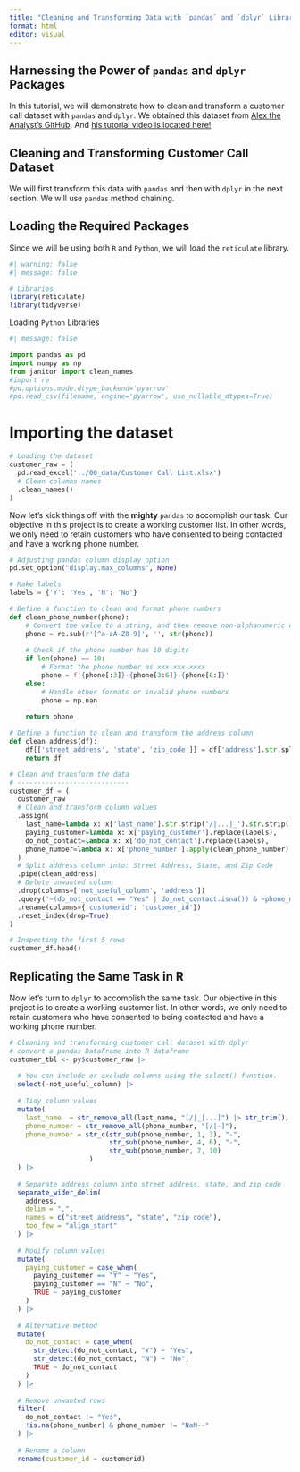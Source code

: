```yaml
---
title: "Cleaning and Transforming Data with `pandas` and `dplyr` Libraries"
format: html
editor: visual
---
```


## Harnessing the Power of `pandas` and `dplyr` Packages

In this tutorial, we will demonstrate how to clean and transform a customer call dataset with `pandas` and `dplyr`.
We obtained this dataset from [Alex the Analyst's GitHub](https://github.com/AlexTheAnalyst/PandasYouTubeSeries/blob/main/Customer%20Call%20List.xlsx).
And [his tutorial video is located here!](https://www.youtube.com/watch?v=bDhvCp3_lYw)

## Cleaning and Transforming Customer Call Dataset

We will first transform this data with `pandas` and then with `dplyr` in the next section.
We will use `pandas` method chaining.

## Loading the Required Packages

Since we will be using both `R` and `Python`, we will load the `reticulate` library.

```r
#| warning: false
#| message: false

# Libraries
library(reticulate)
library(tidyverse)

```

Loading `Python` Libraries

```python
#| message: false

import pandas as pd
import numpy as np
from janitor import clean_names
#import re
#pd.options.mode.dtype_backend='pyarrow'
#pd.read_csv(filename, engine='pyarrow', use_nullable_dtypes=True)
```

# Importing the dataset

```python
# Loading the dataset
customer_raw = (
  pd.read_excel('../00_data/Customer Call List.xlsx')
  # Clean columns names
  .clean_names()
)
```

Now let's kick things off with the **mighty** `pandas` to accomplish our task.
Our objective in this project is to create a working customer list.
In other words, we only need to retain customers who have consented to being contacted and have a working phone number.

```python
# Adjusting pandas column display option
pd.set_option("display.max_columns", None)

# Make labels
labels = {'Y': 'Yes', 'N': 'No'}

# Define a function to clean and format phone numbers
def clean_phone_number(phone):
    # Convert the value to a string, and then remove non-alphanumeric characters
    phone = re.sub(r'[^a-zA-Z0-9]', '', str(phone))
    
    # Check if the phone number has 10 digits
    if len(phone) == 10:
        # Format the phone number as xxx-xxx-xxxx
        phone = f'{phone[:3]}-{phone[3:6]}-{phone[6:]}'
    else:
        # Handle other formats or invalid phone numbers
        phone = np.nan
    
    return phone

# Define a function to clean and transform the address column
def clean_address(df):
    df[['street_address', 'state', 'zip_code']] = df['address'].str.split(',', n=2, expand=True)
    return df

# Clean and transform the data
# ----------------------------
customer_df = (
  customer_raw
  # Clean and transform column values
  .assign(
    last_name=lambda x: x['last_name'].str.strip('/|...|_').str.strip(' '),
    paying_customer=lambda x: x['paying_customer'].replace(labels),
    do_not_contact=lambda x: x['do_not_contact'].replace(labels),
    phone_number=lambda x: x['phone_number'].apply(clean_phone_number)
  )
  # Split address column into: Street Address, State, and Zip Code
  .pipe(clean_address)
  # Delete unwanted column
  .drop(columns=['not_useful_column', 'address'])
  .query('~(do_not_contact == "Yes" | do_not_contact.isna()) & ~phone_number.isna()')
  .rename(columns={'customerid': 'customer_id'})
  .reset_index(drop=True)
)

# Inspecting the first 5 rows
customer_df.head()
```

## Replicating the Same Task in R

Now let's turn to `dplyr` to accomplish the same task.
Our objective in this project is to create a working customer list.
In other words, we only need to retain customers who have consented to being contacted and have a working phone number.

```r
# Cleaning and transforming customer call dataset with dplyr
# convert a pandas DataFrame into R dataframe
customer_tbl <- py$customer_raw |> 
  
  # You can include or exclude columns using the select() function.
  select(-not_useful_column) |> 
  
  # Tidy column values
  mutate(
    last_name  = str_remove_all(last_name, "[/|_|...]") |> str_trim(),
    phone_number = str_remove_all(phone_number, "[/|-]"),
    phone_number = str_c(str_sub(phone_number, 1, 3), "-", 
                         str_sub(phone_number, 4, 6), "-", 
                         str_sub(phone_number, 7, 10)
                    )
  ) |> 
  
  # Separate address column into street address, state, and zip code
  separate_wider_delim(
    address,
    delim = ",",
    names = c("street_address", "state", "zip_code"),
    too_few = "align_start"
  ) |> 
  
  # Modify column values
  mutate(
    paying_customer = case_when(
      paying_customer == "Y" ~ "Yes",
      paying_customer == "N" ~ "No",
      TRUE ~ paying_customer
    )
  ) |> 
  
  # Alternative method
  mutate(
    do_not_contact = case_when(
      str_detect(do_not_contact, "Y") ~ "Yes",
      str_detect(do_not_contact, "N") ~ "No",
      TRUE ~ do_not_contact
    )
  ) |> 
  
  # Remove unwanted rows
  filter(
    do_not_contact != "Yes",
    !is.na(phone_number) & phone_number != "NaN--"
  ) |> 
  
  # Rename a column
  rename(customer_id = customerid)
```
